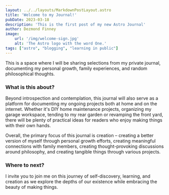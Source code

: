 ```yaml
---
layout: ../../layouts/MarkdownPostLayout.astro
title: 'Welcome to my Journal!'
pubDate: 2023-03-18
description: 'This is the first post of my new Astro Journal'
author: Dezmond Finney
image:
    url: '/img/welcome-sign.jpg' 
    alt: 'The Astro logo with the word One.'
tags: ["astro", "blogging", "learning in public"]
---
```


This is a space where I will be sharing selections from my private journal, documenting my personal growth, family experiences, and random philosophical thoughts.

### What is this about?
Beyond introspection and contemplation, this journal will also serve as a platform for documenting my ongoing projects both at home and on the internet. Whether it's DIY home maintenance projects, organizing my garage workspace, tending to my rear garden or revamping the front yard, there will be plenty of practical ideas for readers who enjoy making things with their own hands.

Overall, the primary focus of this journal is creation – creating a better version of myself through personal growth efforts, creating meaningful connections with family members, creating thought-provoking discussions around philosophy, and creating tangible things through various projects.

### Where to next?
I invite you to join me on this journey of self-discovery, learning, and creation as we explore the depths of our existence while embracing the beauty of making things.